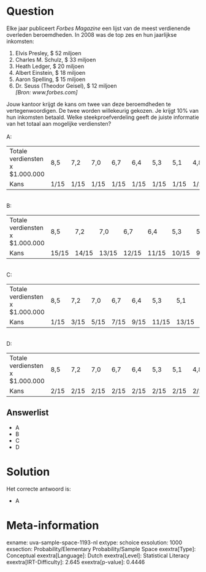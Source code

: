 Question
========

Elke jaar publiceert *Forbes Magazine* een lijst van de meest
verdienende overleden beroemdheden. In 2008 was de top zes en hun
jaarlijkse inkomsten:\

1.  Elvis Presley, \$ 52 miljoen
2.  Charles M. Schulz, \$ 33 miljoen
3.  Heath Ledger, \$ 20 miljoen
4.  Albert Einstein, \$ 18 miljoen
5.  Aaron Spelling, \$ 15 miljoen
6.  Dr. Seuss (Theodor Geisel), \$ 12 miljoen\
    *\[Bron: www.forbes.com\]*

Jouw kantoor krijgt de kans om twee van deze beroemdheden te
vertegenwoordigen. De twee worden willekeurig gekozen. Je krijgt 10% van
hun inkomsten betaald. Welke steekproefverdeling geeft de juiste
informatie van het totaal aan mogelijke verdiensten?\
\
A:\

  ---------------------------------- ------ ------ ------ ------ ------ ------ ------ ------ ------ ------ ------ ------ ------ ------ ------
  Totale verdiensten x \$1.000.000   8,5    7,2    7,0    6,7    6,4    5,3    5,1    4,8    4,5    3,8    3,5    3,3    3,2    3,0    2,7
  Kans                               1/15   1/15   1/15   1/15   1/15   1/15   1/15   1/15   1/15   1/15   1/15   1/15   1/15   1/15   1/15
  ---------------------------------- ------ ------ ------ ------ ------ ------ ------ ------ ------ ------ ------ ------ ------ ------ ------

\
B:\

  ---------------------------------- ------- ------- ------- ------- ------- ------- ------ ------ ------ ------ ------ ------ ------ ------ ------
  Totale verdiensten x \$1.000.000   8,5     7,2     7,0     6,7     6,4     5,3     5,1    4,8    4,5    3,8    3,5    3,3    3,2    3,0    2,7
  Kans                               15/15   14/15   13/15   12/15   11/15   10/15   9/15   8/15   7/15   6/15   5/15   4/15   3/15   2/15   1/15
  ---------------------------------- ------- ------- ------- ------- ------- ------- ------ ------ ------ ------ ------ ------ ------ ------ ------

\
C:\

  ---------------------------------- ------ ------ ------ ------ ------ ------- ------- ------- ------- ------- ------ ------ ------ ------ ------
  Totale verdiensten x \$1.000.000   8,5    7,2    7,0    6,7    6,4    5,3     5,1     4,8     4,5     3,8     3,5    3,3    3,2    3,0    2,7
  Kans                               1/15   3/15   5/15   7/15   9/15   11/15   13/15   15/15   13/15   11/15   9/15   7/15   5/15   3/15   1/15
  ---------------------------------- ------ ------ ------ ------ ------ ------- ------- ------- ------- ------- ------ ------ ------ ------ ------

\
D:\

  ---------------------------------- ------ ------ ------ ------ ------ ------ ------ ------ ------ ------ ------ ------ ------ ------ ------
  Totale verdiensten x \$1.000.000   8,5    7,2    7,0    6,7    6,4    5,3    5,1    4,8    4,5    3,8    3,5    3,3    3,2    3,0    2,7
  Kans                               2/15   2/15   2/15   2/15   2/15   2/15   2/15   2/15   2/15   2/15   2/15   2/15   2/15   2/15   2/15
  ---------------------------------- ------ ------ ------ ------ ------ ------ ------ ------ ------ ------ ------ ------ ------ ------ ------

Answerlist
----------

* A
* B
* C
* D

Solution
========

Het correcte antwoord is: 

* A

Meta-information
================
exname: uva-sample-space-1193-nl
extype: schoice
exsolution: 1000
exsection: Probability/Elementary Probability/Sample Space 
exextra[Type]: Conceptual
exextra[Language]: Dutch
exextra[Level]: Statistical Literacy
exextra[IRT-Difficulty]: 2.645
exextra[p-value]: 0.4446
